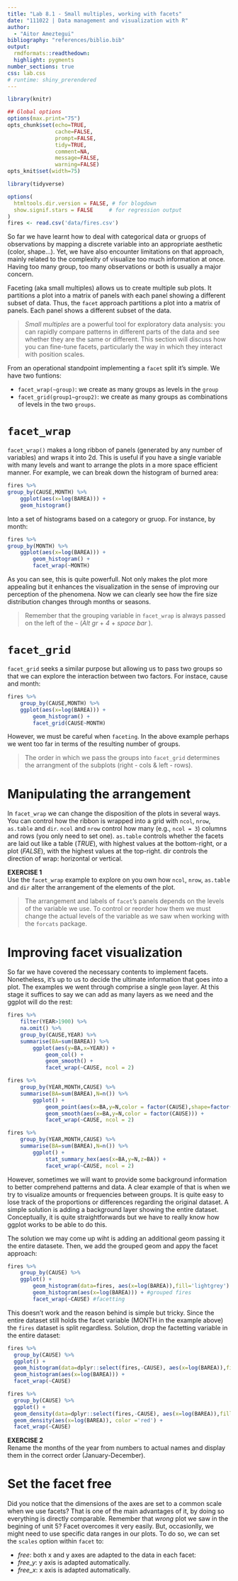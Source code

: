 ```yaml
---
title: "Lab 8.1 - Small multiples, working with facets"
date: "111022 | Data management and visualization with R"
author: 
  - "Aitor Ameztegui"
bibliography: "references/biblio.bib"
output:
  rmdformats::readthedown:
  highlight: pygments
number_sections: true
css: lab.css
# runtime: shiny_prerendered
---
```

  
  
```r

library(knitr)

## Global options
options(max.print="75")
opts_chunk$set(echo=TRUE,
               cache=FALSE,
               prompt=FALSE,
               tidy=TRUE,
               comment=NA,
               message=FALSE,
               warning=FALSE)
opts_knit$set(width=75)
```


```r
library(tidyverse)

options(
  htmltools.dir.version = FALSE, # for blogdown
  show.signif.stars = FALSE     # for regression output
)
fires <- read.csv('data/fires.csv')
```


So far we have learnt how to deal with categorical data or gruops of observations by mapping a discrete variable into an appropriate aesthetic (color, shape...). Yet, we have also encounter limitations on that approach, mainly related to the complexity of visualize too much information at once. Having too many group, too many observations or both is usually a major concern.

Faceting (aka small multiples) allows us to create multiple sub plots. It partitions a plot into a matrix of panels with each panel showing a different subset of data. Thus, the `facet` approach partitions a plot into a matrix of panels. Each panel shows a different subset of the data. 

> *Small multiples* are a powerful tool for exploratory data analysis: you can rapidly compare patterns in different parts of the data and see whether they are the same or different. This section will discuss how you can fine-tune facets, particularly the way in which they interact with position scales. 

From an operational standpoint implementing a `facet` split it's simple. We have two funtions:

- `facet_wrap(~group)`: we create as many groups as levels in the `group`
- `facet_grid(group1~group2)`: we create as many groups as combinations of levels in the two `groups`.

# `facet_wrap`

`facet_wrap()` makes a long ribbon of panels (generated by any number of variables) and wraps it into 2d. This is useful if you have a single variable with many levels and want to arrange the plots in a more space efficient manner.
For example, we can break down the histogram of burned area:

```r
fires %>%
group_by(CAUSE,MONTH) %>%
    ggplot(aes(x=log(BAREA))) +
    geom_histogram()
```

Into a set of histograms based on a category or gruop. For instance, by month:

```r
fires %>%
group_by(MONTH) %>%
    ggplot(aes(x=log(BAREA))) +
        geom_histogram() +
        facet_wrap(~MONTH)
```

As you can see, this is quite powerfull. Not only makes the plot more appealing but it enhances the visualization in the sense of improving our perception of the phenomena. Now we can clearly see how the fire size distribution changes through months or seasons.

> Remember that the grouping variable in `facet_wrap` is always passed on the left of the `~` (*Alt gr* + *4* + *space bar* ).

# `facet_grid`

`facet_grid` seeks a similar purpose but allowing us to pass two groups so that we can explore the interaction between two factors. For instace, cause and month:

```r
fires %>%
    group_by(CAUSE,MONTH) %>%
    ggplot(aes(x=log(BAREA))) +
        geom_histogram() +
        facet_grid(CAUSE~MONTH)
```

However, we must be careful when `faceting`. In the above example perhaps we went too far in terms of the resulting number of groups.

> The order in which we pass the groups into `facet_grid` determines the arrangment of the subplots (right - cols & left - rows).

# Manipulating the arrangement

In `facet_wrap` we can change the disposition of the plots in several ways. You can control how the ribbon is wrapped into a grid with `ncol`, `nrow`, `as.table` and `dir`. `ncol` and `nrow` control how many (e.g., `ncol = 3`) columns and rows (you only need to set one). `as.table` controls whether the facets are laid out like a table (*TRUE*), with highest values at the bottom-right, or a plot (*FALSE*), with the highest values at the top-right. dir controls the direction of wrap: horizontal or vertical.

<div class = "exercise">

**EXERCISE 1** </br>
Use the `facet_wrap` example to explore on you own how `ncol`, `nrow`, `as.table` and `dir` alter the arrangement of the elements of the plot.
</div>
> The arrangement and labels of `facet`'s panels depends on the levels of the variable we use. To control or reorder how them we must change the actual levels of the variable as we saw when working with the `forcats` package.

# Improving facet visualization

So far we have covered the necessary contents to implement facets. Nonetheless, it's up to us to decide the ultimate information that goes into a plot. The examples we went through comprise a single `geom` layer. At this stage it suffices to say we can add as many layers as we need and the ggplot will do the rest:

```r
fires %>%
    filter(YEAR>1900) %>%
    na.omit() %>%
    group_by(CAUSE,YEAR) %>%
    summarise(BA=sum(BAREA)) %>%
        ggplot(aes(y=BA,x=YEAR)) +
            geom_col() +
            geom_smooth() +
            facet_wrap(~CAUSE, ncol = 2)
```

```r
fires %>%
    group_by(YEAR,MONTH,CAUSE) %>%
    summarise(BA=sum(BAREA),N=n()) %>%
        ggplot() +
            geom_point(aes(x=BA,y=N,color = factor(CAUSE),shape=factor(CAUSE)), size=0.5) +
            geom_smooth(aes(x=BA,y=N,color = factor(CAUSE))) +
            facet_wrap(~CAUSE, ncol = 2)
```


```r
fires %>%
    group_by(YEAR,MONTH,CAUSE) %>%
    summarise(BA=sum(BAREA),N=n()) %>%
        ggplot() +
            stat_summary_hex(aes(x=BA,y=N,z=BA)) +
            facet_wrap(~CAUSE, ncol = 2)

```

However, sometimes we will want to provide some background information to better comprehend patterns and data. A clear example of that is when we try to visualize amounts or frequencies between groups. It is quite easy to lose track of the proportions or differences regarding the original dataset. A simple solution is adding a background layer showing the entire dataset. Conceptually, it is quite straightforwards but we have to really know how ggplot works to be able to do this.

The solution we may come up wiht is adding an additional geom passing it the entire datasete. Then, we add the grouped geom and appy the facet approach:

```r
fires %>%
    group_by(CAUSE) %>%
    ggplot() +
        geom_histogram(data=fires, aes(x=log(BAREA)),fill='lightgrey') + #all fires
        geom_histogram(aes(x=log(BAREA))) + #grouped fires
        facet_wrap(~CAUSE) #facetting
```
This doesn't work and the reason behind is simple but tricky. Since the entire dataset still holds the facet variable (MONTH in the example above) the `fires` dataset is split regardless. Solution, drop the factetting variable in the entire dataset:
  
```r
fires %>%
  group_by(CAUSE) %>%
  ggplot() +
  geom_histogram(data=dplyr::select(fires,-CAUSE), aes(x=log(BAREA)),fill='lightgrey') + #all fires without MONTH
  geom_histogram(aes(x=log(BAREA))) +
  facet_wrap(~CAUSE)
```

```r
fires %>%
  group_by(CAUSE) %>%
  ggplot() +
  geom_density(data=dplyr::select(fires,-CAUSE), aes(x=log(BAREA)),fill='lightgrey', color =NA) + #all fires without MONTH
  geom_density(aes(x=log(BAREA)), color ='red') +
  facet_wrap(~CAUSE)
```

<div class = "exercise">

**EXERCISE 2** </br>
Rename the months of the year from numbers to actual names and display them in the correct order (January-December).
</div>

# Set the facet free

Did you notice that the dimensions of the axes are set to a common scale when we use facets? That is one of the main advantages of it, by doing so everything is directly comparable. Remember that *wrong* plot we saw in the begining of unit 5? Facet overcomes it very easily. But, occasionlly, we might need to use specific data ranges in our plots. To do so, we can set the `scales` option within `facet` to:
  
  - *free*: both x and y axes are adapted to the data in each facet:
  - *free_y*: y axis is adapted automatically.
  - *free_x*: x axis is adapted automatically.
